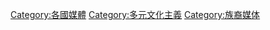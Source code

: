 
[[Category:各國媒體|Category:各國媒體]]
[[Category:多元文化主義|Category:多元文化主義]]
[[Category:族裔媒体|Category:族裔媒体]]